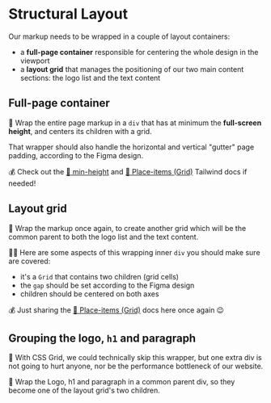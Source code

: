 # Structural Layout

Our markup needs to be wrapped in a couple of layout containers:

- a **full-page container** responsible for centering the whole design in the viewport
- a **layout grid** that manages the positioning of our two main content sections: the logo list and the text content

## Full-page container

🦉 Wrap the entire page markup in a `div` that has at minimum the **full-screen height**, and centers its children with a grid.

That wrapper should also handle the horizontal and vertical "gutter" page padding, according to the Figma design.

💰 Check out the [📜 min-height](https://tailwindcss.com/docs/min-height)
and [📜 Place-items (Grid)](https://tailwindcss.com/docs/place-items#center) Tailwind docs if needed!

## Layout grid

🐨 Wrap the markup once again, to create another grid which will be the common parent to both the logo list and the text content.

👨‍💼 Here are some aspects of this wrapping inner `div` you should make sure are covered:

- it's a `Grid` that contains two children (grid cells)
- the `gap` should be set according to the Figma design
- children should be centered on both axes

💰 Just sharing the [📜 Place-items (Grid)](https://tailwindcss.com/docs/place-items#center) docs here once again 😉

## Grouping the logo, `h1` and paragraph

🦉 With CSS Grid, we could technically skip this wrapper, but one extra div is not going to hurt anyone, nor be the performance bottleneck of our website.

🐨 Wrap the Logo, h1 and paragraph in a common parent div, so they become one of the layout grid's two children.
